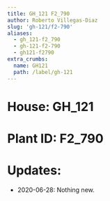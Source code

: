 ```yaml
---
title: GH_121 F2_790
author: Roberto Villegas-Diaz
slug: 'gh-121/f2-790'
aliases:
  - gh_121-f2_790
  - gh-121-f2-790
  - gh121-f2790
extra_crumbs:
  name: GH121
  path: /label/gh-121
---
```


# **House**: GH_121
# **Plant ID**: F2_790
# **Updates**: 
 - 2020-06-28: Nothing new.
